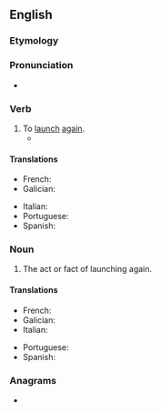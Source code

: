 ==English==

===Etymology===
{{prefix|en|re|launch}}

===Pronunciation===
* {{rhymes|en|ɔːntʃ}}

===Verb===
{{en-verb}}

# To [[launch]] [[again]].
#* {{quote-journal|en|date=2021 September 22|author=John Potter tells Paul Stephen|title=Your guide to Europe|journal=RAIL|page=65|text=After securing the rights from Thomas Cook, he '''relaunched''' it as an independent guide in March 2014.}}

====Translations====
{{trans-top|to launch again}}
* French: {{t+|fr|relancer}}
* Galician: {{t|gl|relanzar}}
{{trans-mid}}
* Italian: {{t+|it|rilanciare}}
* Portuguese: {{t+|pt|relançar}}
* Spanish: {{t+|es|relanzar}}
{{trans-bottom}}

===Noun===
{{en-noun}}

# The act or fact of launching again.

====Translations====
{{trans-top|act of launching again}}
* French: {{t+|fr|relancement|m}}
* Galician: {{t+|gl|relanzamento|m}}
* Italian: {{t+|it|rilancio|m}}
{{trans-mid}}
* Portuguese: {{t|pt|relançamento|m}}
* Spanish: {{t|es|relanzamiento|m}}
{{trans-bottom}}

===Anagrams===
* {{anagrams|en|a=acehlnru|launcher}}